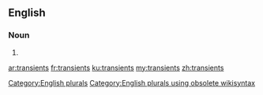 ==English==

===Noun===
{{head|en}}

# {{plural of|transient}}

[[Category:English plurals]][[Category:English plurals using obsolete wikisyntax]]

[[ar:transients]]
[[fr:transients]]
[[ku:transients]]
[[my:transients]]
[[zh:transients]]